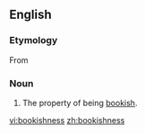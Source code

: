 ==English==

===Etymology===
From {{suffix|bookish|ness}}

===Noun===
{{en-noun|-}}

# The property of being [[bookish]].

[[vi:bookishness]]
[[zh:bookishness]]